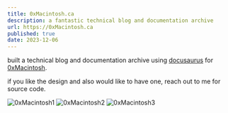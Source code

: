 ---
title: 0xMacintosh.ca
description: a fantastic technical blog and documentation archive
url: https://0xMacintosh.ca
published: true
date: 2023-12-06
---

built a technical blog and documentation archive using [docusaurus](https://docusaurus.io/) for [0xMacintosh](https://0xMacintosh.ca/).

if you like the design and also would like to have one, reach out to me for source code.

![0xMacintosh1](/0xMacintosh1.png)
![0xMacintosh2](/0xMacintosh2.png)
![0xMacintosh3](/0xMacintosh3.png)
